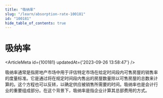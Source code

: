 ```yaml
---
title: "吸纳率"
slug: "/learn/absorption-rate-100181"
id: "100181"
hide_table_of_contents: true
---
```



# 吸纳率

<ArticleMeta id={100181} updatedAt={'2023-09-26 13:58:47'} />
<div className='border-solid border-b border-t-0 my-4 border-[var(--ifm-color-gray-300)]' />

吸纳率通常是指房地产市场中用于评估特定市场在给定时间段内可售房屋的销售率的度量标准。它是通过将在规定时间段内售出的房屋数量除以可售房屋的总数来计算的。这个方程也可以反转，以确定供应被销售所需要的时间。吸纳率也是会计行业的重要组成部分。在这个背景下，吸纳率是指企业计算其总部费用的方式。
